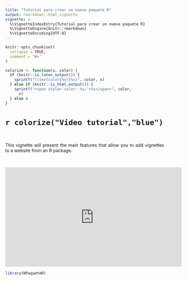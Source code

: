 ```yaml
---
title: "Tutorial para crear un nuevo paquete R"
output: rmarkdown::html_vignette
vignette: >
  %\VignetteIndexEntry{Tutorial para crear un nuevo paquete R}
  %\VignetteEngine{knitr::rmarkdown}
  %\VignetteEncoding{UTF-8}
---
```


```r
knitr::opts_chunk$set(
  collapse = TRUE,
  comment = "#>"
)
```

```r
colorize <- function(x, color) {
  if (knitr::is_latex_output()) {
    sprintf("\\textcolor{%s}{%s}", color, x)
  } else if (knitr::is_html_output()) {
    sprintf("<span style='color: %s;'>%s</span>", color,
      x)
  } else x
}
```

# `r colorize("Video tutorial","blue")`

<br>
<p style="text-align:justify;"> This vignette will present the main features that allow you to add vignettes to a website from an R package.</p>
<br>

<iframe width="560" height="315" src="https://www.youtube.com/embed/xN8SgffumrM" title="YouTube video player" frameborder="0" allow="accelerometer; autoplay; clipboard-write; encrypted-media; gyroscope; picture-in-picture" allowfullscreen></iframe>


```r
library(NPaqueteR)
```
